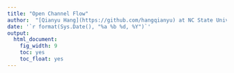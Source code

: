 ```yaml
---
title: "Open Channel Flow"
author:  "[Qianyu Hang](https://github.com/hangqianyu) at NC State University"
date: '`r format(Sys.Date(), "%a %b %d, %Y")`'
output:
  html_document:
    fig_width: 9
    toc: yes
    toc_float: yes
---
```


